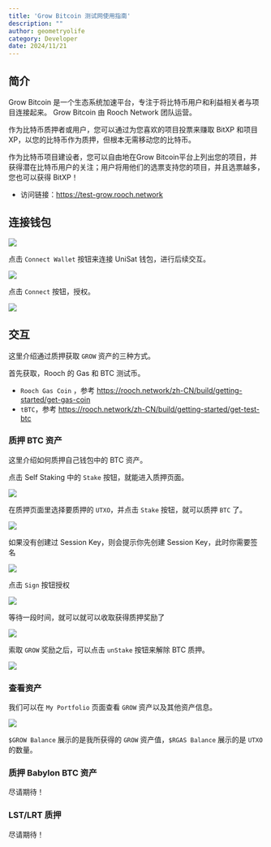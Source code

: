 ```yaml
---
title: 'Grow Bitcoin 测试网使用指南'
description: ""
author: geometryolife
category: Developer
date: 2024/11/21
---
```



<PostHeader />

## 简介

Grow Bitcoin 是一个生态系统加速平台，专注于将比特币用户和利益相关者与项目连接起来。 Grow Bitcoin 由 Rooch Network 团队运营。

作为比特币质押者或用户，您可以通过为您喜欢的项目投票来赚取 BitXP 和项目 XP，以您的比特币作为质押，但根本无需移动您的比特币。

作为比特币项目建设者，您可以自由地在Grow Bitcoin平台上列出您的项目，并获得潜在比特币用户的关注；用户将用他们的选票支持您的项目，并且选票越多，您也可以获得 BitXP！

- 访问链接：https://test-grow.rooch.network

## 连接钱包

![](/blog/grow-bitcoin/grow-connect-wallet.png)

点击 `Connect Wallet` 按钮来连接 UniSat 钱包，进行后续交互。

![](/blog/grow-bitcoin/choose-unisat.png)

点击 `Connect` 按钮，授权。

![](/blog/grow-bitcoin/authorization.png)

## 交互

这里介绍通过质押获取 `GROW` 资产的三种方式。

首先获取，Rooch 的 Gas 和 BTC 测试币。

- `Rooch Gas Coin` ，参考 https://rooch.network/zh-CN/build/getting-started/get-gas-coin
- `tBTC`，参考 https://rooch.network/zh-CN/build/getting-started/get-test-btc

### 质押 BTC 资产

这里介绍如何质押自己钱包中的 BTC 资产。

点击 Self Staking 中的 `Stake` 按钮，就能进入质押页面。

![](/blog/grow-bitcoin/self-staking.png)

在质押页面里选择要质押的 `UTXO`，并点击 `Stake` 按钮，就可以质押 `BTC` 了。

![](/blog/grow-bitcoin/self-staking-choose.png)

如果没有创建过 Session Key，则会提示你先创建 Session Key，此时你需要签名

![](/blog/grow-bitcoin/create-session-key.png)

点击 `Sign` 按钮授权

![](/blog/grow-bitcoin/session-key-sign.png)

等待一段时间，就可以就可以收取获得质押奖励了

![](/blog/grow-bitcoin/claim.png)

索取 `GROW` 奖励之后，可以点击 `unStake` 按钮来解除 BTC 质押。

![](/blog/grow-bitcoin/unstake.png)

### 查看资产

我们可以在 `My Portfolio` 页面查看 `GROW` 资产以及其他资产信息。

![](/blog/grow-bitcoin/my-portfolio.png)

`$GROW Balance` 展示的是我所获得的 `GROW` 资产值，`$RGAS Balance` 展示的是 `UTXO` 的数量。

### 质押 Babylon BTC 资产

尽请期待！

### LST/LRT 质押

尽请期待！
